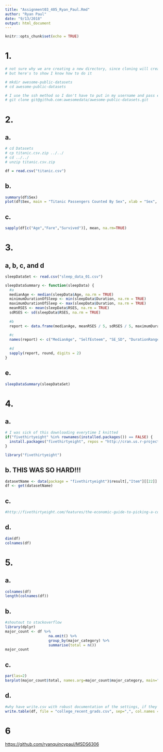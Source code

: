 ```yaml
---
title: "Assignment03_405_Ryan_Paul.Rmd"
author: "Ryan Paul"
date: "9/13/2018"
output: html_document
---
```


```r
knitr::opts_chunk$set(echo = TRUE)
```

# 1.
```r
# not sure why we are creating a new directory, since cloning will create a directory, 
# but here's to show I know how to do it

# mkdir awesome-public-datasets
# cd awesome-public-datasets

# I use the ssh method so I don't have to put in my username and pass everytime
# git clone git@github.com:awesomedata/awesome-public-datasets.git
```

# 2.
## a.
```r
# cd Datasets
# cp titanic.csv.zip ../../
# cd ../../
# unzip titanic.csv.zip

df = read.csv("titanic.csv")
```

## b.
```r
summary(df$Sex)
plot(df$Sex, main = "Titanic Passengers Counted By Sex", xlab = "Sex", ylab = "Frequency")
```

## c.
```r
sapply(df[c("Age","Fare","Survived")], mean, na.rm=TRUE)
```

# 3.
## a, b, c, and d
```r
sleepDataSet <- read.csv("sleep_data_01.csv")

sleepDataSummary <- function(sleepData) {
  #a
  medianAge <- median(sleepData$Age, na.rm = TRUE)
  minimumDurationOfSleep <- min(sleepData$Duration, na.rm = TRUE)
  maximumDurationOfSleep <- max(sleepData$Duration, na.rm = TRUE)
  meanRSES <- mean(sleepData$RSES, na.rm = TRUE)
  sdRSES <- sd(sleepData$RSES, na.rm = TRUE)
  
  #b
  report <- data.frame(medianAge, meanRSES / 5, sdRSES / 5, maximumDurationOfSleep - minimumDurationOfSleep)
  
  #c
  names(report) <- c("MedianAge", "SelfEsteem", "SE_SD", "DurationRange")
  
  #d
  sapply(report, round, digits = 2)
}
```
## e.
```r
sleepDataSummary(sleepDataSet)
```

# 4.
## a.
```r

# I was sick of this downloading everytime I knitted
if("fivethirtyeight" %in% rownames(installed.packages()) == FALSE) {
  install.packages("fivethirtyeight", repos = "http://cran.us.r-project.org")
}

library("fivethirtyeight")
```

## b. THIS WAS SO HARD!!!
```r
datasetName <- data(package = "fivethirtyeight")$result[,"Item"][[22]]
df <- get(datasetName)
```

## c.
```r
#http://fivethirtyeight.com/features/the-economic-guide-to-picking-a-college-major/
```

## d.
```r
dim(df)
colnames(df)
```

# 5.
## a.
```r
colnames(df)
length(colnames(df))
```

## b.
```r
#shoutout to stackoverflow
library(dplyr)
major_count <- df %>% 
                    na.omit() %>%
                    group_by(major_category) %>%
                    summarise(total = n())
major_count
```

## c.
```r
par(las=2)
barplot(major_count$total, names.arg=major_count$major_category, main="Recent Graduates by Major Category", xlab = "Count", ylab = "Major Category", horiz = TRUE, col = "green")
```

## d.
``` r
#why have write.csv with robust documentation of the settings, if they aren't meant to be changed?
write.table(df, file = "college_recent_grads.csv", sep=",", col.names = FALSE, row.names = FALSE)
```

# 6
[https://github.com/ryanquincypaul/MSDS6306](https://github.com/ryanquincypaul/MSDS6306)
